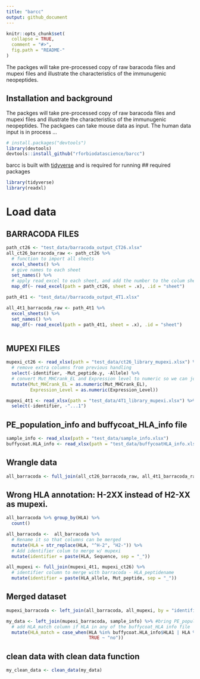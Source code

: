 ```yaml
---
title: "barcc"
output: github_document
---
```


<!-- README.md is generated from README.Rmd. Please edit that file -->

```r
knitr::opts_chunk$set(
  collapse = TRUE,
  comment = "#>",
  fig.path = "README-"
)
```

The packges will take pre-processed copy of raw baracoda files and mupexi files and illustrate the characteristics of the immunugenic neopeptides. 

## Installation and background

The packges will take pre-processed copy of raw baracoda files and mupexi files and illustrate the characteristics of the immunugenic neopeptides. 
The packgaes can take mouse data as input. 
The human data input is in process ... 

```r
# install.packages("devtools")
library(devtools)
devtools::install_github("rforbiodatascience/barcc")
```
barcc is built with [tidyverse](https://github.com/tidyverse/tidyverse)  and is required for running 
## required packages 
```r
library(tidyverse)
library(readxl)
```


# Load data

## BARRACODA FILES

```r

path_ct26 <- "test_data/barracoda_output_CT26.xlsx"
all_ct26_barracoda_raw <- path_ct26 %>% 
  # function to import all sheets
  excel_sheets() %>% 
  # give names to each sheet
  set_names() %>% 
  # apply read_excel to each sheet, and add the number to the colum sheet
  map_df(~ read_excel(path = path_ct26, sheet = .x), .id = "sheet") 

path_4t1 <- "test_data//barracoda_output_4T1.xlsx"

all_4t1_barracoda_raw <- path_4t1 %>% 
  excel_sheets() %>% 
  set_names() %>% 
  map_df(~ read_excel(path = path_4t1, sheet = .x), .id = "sheet")



```
## MUPEXI FILES
```r
mupexi_ct26 <- read_xlsx(path = "test_data/ct26_library_mupexi.xlsx") %>% 
  # remove extra columns from previous handling
  select(-identifier, -Mut_peptide.y, -Allele) %>% 
  # convert Mut_MHCrank_EL and Expression level to numeric so we can join both files
  mutate(Mut_MHCrank_EL = as.numeric(Mut_MHCrank_EL),
         Expression_Level = as.numeric(Expression_Level))

mupexi_4t1 <- read_xlsx(path = "test_data/4T1_library_mupexi.xlsx") %>% 
  select(-identifier, -"...1")
```





## PE_population_info and buffycoat_HLA_info file
```r
sample_info <- read_xlsx(path = "test_data/sample_info.xlsx")
buffycoat.HLA_info <- read_xlsx(path = "test_data/buffycoatHLA_info.xlsx")
```


## Wrangle data
```r
all_barracoda <- full_join(all_ct26_barracoda_raw, all_4t1_barracoda_raw)
```

## Wrong HLA annotation: H-2XX instead of H2-XX as mupexi. 
```r
all_barracoda %>% group_by(HLA) %>%
  count()

all_barracoda <-  all_barracoda %>% 
  # Rename it so that columns can be merged
  mutate(HLA = str_replace(HLA, "^H-2", "H2-")) %>% 
  # Add identifier colum to merge w/ mupexi
  mutate(identifier = paste(HLA, Sequence, sep = "_"))

all_mupexi <- full_join(mupexi_4t1, mupexi_ct26) %>% 
  # identifier column to merge with barracoda - HLA_peptidename
  mutate(identifier = paste(HLA_allele, Mut_peptide, sep = "_"))
```


## Merged dataset
```r
mupexi_barracoda <- left_join(all_barracoda, all_mupexi, by = "identifier")

my_data <- left_join(mupexi_barracoda, sample_info) %>% #bring PE_population info of each sample into barracoda_mupexi file 
  # add HLA_match column if HLA in any of the buffycoat_HLA info file
  mutate(HLA_match = case_when(HLA %in% buffycoat.HLA_info$HLA1 | HLA %in% buffycoat.HLA_info$HLA2 | HLA %in% buffycoat.HLA_info$HLA3~"yes",
                               TRUE ~ "no"))
```


## clean data with clean data function 
```r
my_clean_data <- clean_data(my_data)
```






